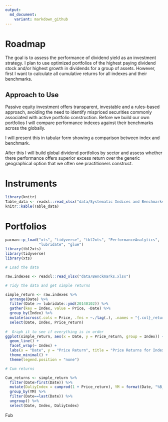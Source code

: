 ```yaml
---
output:
  md_document:
    variant: markdown_github
---
```


# Roadmap

The goal is to assess the performance of dividend yield as an investment strategy. I plan to use optimized portfolios of the highest paying dividend stock and/or highest growth in dividends for a group of assets. However, first I want to calculate all cumulative returns for all indexes and their benchmarks. 

##  Approach to Use

Passive equity investment offers transparent, investable and a rules-based approach, avoiding the need to identify mispriced securities commonly associated with active portfolio construction. Before we build our own portfolios I will compare performance indexes against their benchmarks across the globally.

I will present this in tabular form showing a comparison between index and benchmark. 

After this I will build global dividend portfolios by sector and assess whether there performance offers superior excess return over the generic geographical option that we often see practitioners construct. 

# Instruments 

```r
library(knitr)
Table_data <- readxl::read_xlsx("data/Systematic Indices and Benchmarks.xlsx")
knitr::kable(Table_data) 
```

# Portfolios  

```r
pacman::p_load("xts", "tidyverse", "tbl2xts", "PerformanceAnalytics", 
               "lubridate", "glue")
library(tbl2xts)
library(tidyverse)
library(xts)

# Load the data 

raw.indexes <- readxl::read_xlsx("data/Benckmarks.xlsx")

# Tidy the data and get simple returns

simple_return <- raw.indexes %>%
  arrange(Date) %>%
  filter(Date >= lubridate::ymd(20140102)) %>%
  gather(key = Index, value = Price, -Date) %>% 
  group_by(Index) %>%
  mutate(across(.cols = Price, .fns = ~./lag(.), .names = "{.col}_return")) %>% 
  select(Date, Index, Price_return)
  
#  Graph it to see if everything is in order
ggplot(simple_return, aes(x = Date, y = Price_return, group = Index)) +
  geom_line() +
  facet_wrap(~ Index) +
  labs(x = "Date", y = "Price Return", title = "Price Returns for Indexes") +
  theme_minimal() +
  theme(legend.position = "none")

# Cum returns 

Cum_returns <- simple_return %>% 
  filter(Date>first(Date)) %>%
  mutate(DaliyIndex = cumprod(1 + Price_return), YM = format(Date, "%B_%y")) %>% 
  group_by(YM) %>% 
  filter(Date==last(Date)) %>%
  ungroup() %>% 
  select(Date, Index, DaliyIndex)

```
Fub
